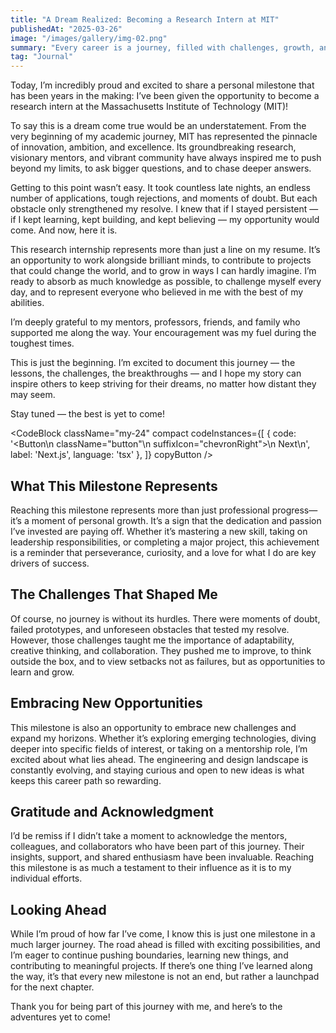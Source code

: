 ```yaml
---
title: "A Dream Realized: Becoming a Research Intern at MIT"
publishedAt: "2025-03-26"
image: "/images/gallery/img-02.png"
summary: "Every career is a journey, filled with challenges, growth, and those significant moments that mark a shift in our path."
tag: "Journal"
---
```


Today, I’m incredibly proud and excited to share a personal milestone that has been years in the making: I’ve been given the opportunity to become a research intern at the Massachusetts Institute of Technology (MIT)!

To say this is a dream come true would be an understatement. From the very beginning of my academic journey, MIT has represented the pinnacle of innovation, ambition, and excellence. Its groundbreaking research, visionary mentors, and vibrant community have always inspired me to push beyond my limits, to ask bigger questions, and to chase deeper answers.

Getting to this point wasn’t easy. It took countless late nights, an endless number of applications, tough rejections, and moments of doubt. But each obstacle only strengthened my resolve. I knew that if I stayed persistent — if I kept learning, kept building, and kept believing — my opportunity would come. And now, here it is.

This research internship represents more than just a line on my resume. It’s an opportunity to work alongside brilliant minds, to contribute to projects that could change the world, and to grow in ways I can hardly imagine. I’m ready to absorb as much knowledge as possible, to challenge myself every day, and to represent everyone who believed in me with the best of my abilities.

I’m deeply grateful to my mentors, professors, friends, and family who supported me along the way. Your encouragement was my fuel during the toughest times.

This is just the beginning. I’m excited to document this journey — the lessons, the challenges, the breakthroughs — and I hope my story can inspire others to keep striving for their dreams, no matter how distant they may seem.

Stay tuned — the best is yet to come!

<CodeBlock className="my-24"
    compact
    codeInstances={[
        {
            code: '<Button\n    className="button"\n    suffixIcon="chevronRight">\n    Next\n</Button>',
            label: 'Next.js',
            language: 'tsx'
        },
    ]}
    copyButton
/>

## What This Milestone Represents

Reaching this milestone represents more than just professional progress—it’s a moment of personal growth. It’s a sign that the dedication and passion I’ve invested are paying off. Whether it’s mastering a new skill, taking on leadership responsibilities, or completing a major project, this achievement is a reminder that perseverance, curiosity, and a love for what I do are key drivers of success.

## The Challenges That Shaped Me

Of course, no journey is without its hurdles. There were moments of doubt, failed prototypes, and unforeseen obstacles that tested my resolve. However, those challenges taught me the importance of adaptability, creative thinking, and collaboration. They pushed me to improve, to think outside the box, and to view setbacks not as failures, but as opportunities to learn and grow.

## Embracing New Opportunities

This milestone is also an opportunity to embrace new challenges and expand my horizons. Whether it’s exploring emerging technologies, diving deeper into specific fields of interest, or taking on a mentorship role, I’m excited about what lies ahead. The engineering and design landscape is constantly evolving, and staying curious and open to new ideas is what keeps this career path so rewarding.

## Gratitude and Acknowledgment

I’d be remiss if I didn’t take a moment to acknowledge the mentors, colleagues, and collaborators who have been part of this journey. Their insights, support, and shared enthusiasm have been invaluable. Reaching this milestone is as much a testament to their influence as it is to my individual efforts.

## Looking Ahead

While I’m proud of how far I’ve come, I know this is just one milestone in a much larger journey. The road ahead is filled with exciting possibilities, and I’m eager to continue pushing boundaries, learning new things, and contributing to meaningful projects. If there’s one thing I’ve learned along the way, it’s that every new milestone is not an end, but rather a launchpad for the next chapter.

Thank you for being part of this journey with me, and here’s to the adventures yet to come!